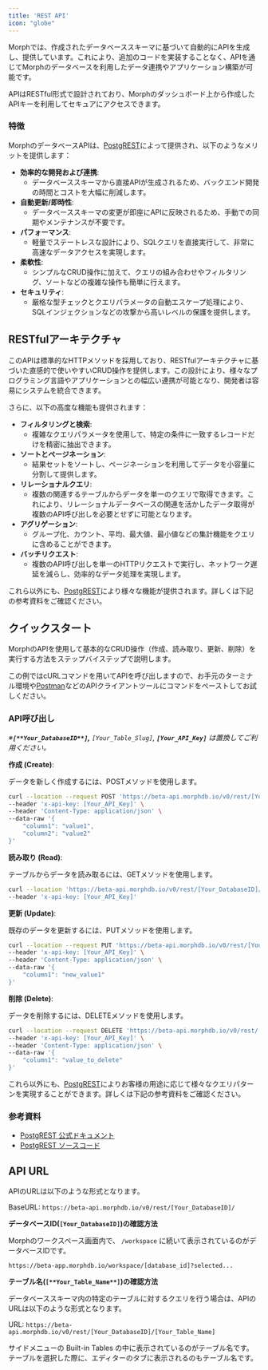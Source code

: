 ```yaml
---
title: 'REST API'
icon: "globe"
---
```


Morphでは、作成されたデータベーススキーマに基づいて自動的にAPIを生成し、提供しています。これにより、追加のコードを実装することなく、APIを通じてMorphのデータベースを利用したデータ連携やアプリケーション構築が可能です。

APIはRESTful形式で設計されており、Morphのダッシュボード上から作成したAPIキーを利用してセキュアにアクセスできます。

### **特徴**

MorphのデータベースAPIは、[PostgREST](https://postgrest.org/)によって提供され、以下のようなメリットを提供します：

- **効率的な開発および連携**:
    - データベーススキーマから直接APIが生成されるため、バックエンド開発の時間とコストを大幅に削減します。
- **自動更新/即時性**:
    - データベーススキーマの変更が即座にAPIに反映されるため、手動での同期やメンテナンスが不要です。
- **パフォーマンス**:
    - 軽量でステートレスな設計により、SQLクエリを直接実行して、非常に高速なデータアクセスを実現します。
- **柔軟性**:
    - シンプルなCRUD操作に加えて、クエリの組み合わせやフィルタリング、ソートなどの複雑な操作も簡単に行えます。
- **セキュリティ**:
    - 厳格な型チェックとクエリパラメータの自動エスケープ処理により、SQLインジェクションなどの攻撃から高いレベルの保護を提供します。

## **RESTfulアーキテクチャ**

このAPIは標準的なHTTPメソッドを採用しており、RESTfulアーキテクチャに基づいた直感的で使いやすいCRUD操作を提供します。この設計により、様々なプログラミング言語やアプリケーションとの幅広い連携が可能となり、開発者は容易にシステムを統合できます。

さらに、以下の高度な機能も提供されます：

- **フィルタリングと検索**:
    - 複雑なクエリパラメータを使用して、特定の条件に一致するレコードだけを精密に抽出できます。
- **ソートとページネーション**:
    - 結果セットをソートし、ページネーションを利用してデータを小容量に分割して提供します。
- **リレーショナルクエリ**:
    - 複数の関連するテーブルからデータを単一のクエリで取得できます。これにより、リレーショナルデータベースの関連を活かしたデータ取得が複数のAPI呼び出しを必要とせずに可能となります。
- **アグリゲーション**:
    - グループ化、カウント、平均、最大値、最小値などの集計機能をクエリに含めることができます。
- **バッチリクエスト**:
    - 複数のAPI呼び出しを単一のHTTPリクエストで実行し、ネットワーク遅延を減らし、効率的なデータ処理を実現します。

これら以外にも、[PostgREST](https://postgrest.org/)により様々な機能が提供されます。詳しくは下記の参考資料をご確認ください。

## クイックスタート

MorphのAPIを使用して基本的なCRUD操作（作成、読み取り、更新、削除）を実行する方法をステップバイステップで説明します。

この例ではcURLコマンドを用いてAPIを呼び出しますので、お手元のターミナル環境や[Postman](https://www.postman.com/)などのAPIクライアントツールにコマンドをペーストしてお試しください。

### API呼び出し

*※**`[**Your_DatabaseID**]`,** `[Your_Table_Slug]`, **`[Your_API_Key]`** は置換してご利用ください。*

**作成 (Create)**:

データを新しく作成するには、POSTメソッドを使用します。

```sh
curl --location --request POST 'https://beta-api.morphdb.io/v0/rest/[Your_DatabaseID]/[Your_Table_Slug]' \
--header 'x-api-key: [Your_API_Key]' \
--header 'Content-Type: application/json' \
--data-raw '{
    "column1": "value1",
    "column2": "value2"
}'
```

**読み取り (Read)**:

テーブルからデータを読み取るには、GETメソッドを使用します。

```sh
curl --location 'https://beta-api.morphdb.io/v0/rest/[Your_DatabaseID]/[Your_Table_Slug]' \
--header 'x-api-key: [Your_API_Key]'

```
**更新 (Update)**:

既存のデータを更新するには、PUTメソッドを使用します。

```sh
curl --location --request PUT 'https://beta-api.morphdb.io/v0/rest/[Your_DatabaseID]/[Your_Table_Slug]' \
--header 'x-api-key: [Your_API_Key]' \
--header 'Content-Type: application/json' \
--data-raw '{
    "column1": "new_value1"
}'
```

**削除 (Delete)**:

データを削除するには、DELETEメソッドを使用します。

```sh
curl --location --request DELETE 'https://beta-api.morphdb.io/v0/rest/[Your_DatabaseID]/[Your_Table_Slug]' \
--header 'x-api-key: [Your_API_Key]' \
--header 'Content-Type: application/json' \
--data-raw '{
    "column1": "value_to_delete"
}'

```

これら以外にも、[PostgREST](https://postgrest.org/)によりお客様の用途に応じて様々なクエリパターンを実現することができます。詳しくは下記の参考資料をご確認ください。

### **参考資料**

- [PostgREST 公式ドキュメント](https://postgrest.org/en/v12/)
- [PostgREST ソースコード](https://github.com/PostgREST/postgrest)


## API URL

APIのURLは以下のような形式となります。

BaseURL: `https://beta-api.morphdb.io/v0/rest/[Your_DatabaseID]/`

**データベースID(`[Your_DatabaseID]`)の確認方法**

Morphのワークスペース画面内で、 `/workspace` に続いて表示されているのがデータベースIDです。

`https://beta-app.morphdb.io/workspace/[database_id]?selected...`

**テーブル名(`[**Your_Table_Name**]`)の確認方法**

データベーススキーマ内の特定のテーブルに対するクエリを行う場合は、APIのURLは以下のような形式となります。

URL: `https://beta-api.morphdb.io/v0/rest/[Your_DatabaseID]/[Your_Table_Name]`

サイドメニューの Built-in Tables の中に表示されているのがテーブル名です。テーブルを選択した際に、エディターのタブに表示されるのもテーブル名です。